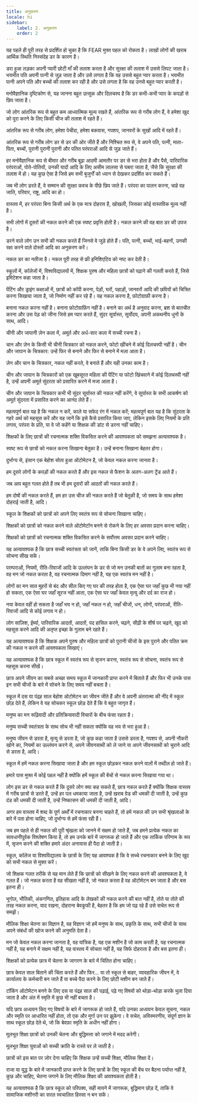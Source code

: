 ```yaml
---
title: अनुकरण
locale: hi
sidebar:
    label: 2. अनुकरण
    order: 2
---
```

यह पहले ही पूरी तरह से प्रदर्शित हो चुका है कि FEAR मुफ्त पहल को रोकता है। लाखों लोगों की खराब आर्थिक स्थिति निस्संदेह डर के कारण है।

डरा हुआ लड़का अपनी प्यारी छोटी माँ की तलाश करता है और सुरक्षा की तलाश में उससे लिपट जाता है। भयभीत पति अपनी पत्नी से जुड़ जाता है और उसे लगता है कि वह उससे बहुत प्यार करता है। भयभीत पत्नी अपने पति और बच्चों की तलाश कर रही है और उसे लगता है कि वह उनसे बहुत प्यार करती है।

मनोवैज्ञानिक दृष्टिकोण से, यह जानना बहुत उत्सुक और दिलचस्प है कि डर कभी-कभी प्यार के कपड़ों से छिप जाता है।

जो लोग आंतरिक रूप से बहुत कम आध्यात्मिक मूल्य रखते हैं, आंतरिक रूप से गरीब लोग हैं, वे हमेशा खुद को पूरा करने के लिए किसी चीज की तलाश में रहते हैं।

आंतरिक रूप से गरीब लोग, हमेशा पेचीदा, हमेशा बकवास, गपशप, जानवरों के सुखों आदि में रहते हैं।

आंतरिक रूप से गरीब लोग डर से डर की ओर जीते हैं और निश्चित रूप से, वे अपने पति, पत्नी, माता-पिता, बच्चों, पुरानी पुरानी पुरानी और पतित परंपराओं आदि से जुड़ जाते हैं।

हर मनोवैज्ञानिक रूप से बीमार और गरीब बूढ़ा आदमी आमतौर पर डर से भरा होता है और पैसे, पारिवारिक परंपराओं, पोते-पोतियों, उनकी यादों आदि के लिए असीम लालसा से घबरा जाता है, जैसे कि सुरक्षा की तलाश में हो। यह कुछ ऐसा है जिसे हम सभी बुजुर्गों को ध्यान से देखकर प्रदर्शित कर सकते हैं।

जब भी लोग डरते हैं, वे सम्मान की सुरक्षा कवच के पीछे छिप जाते हैं। परंपरा का पालन करना, चाहे वह जाति, परिवार, राष्ट्र, आदि का हो।

वास्तव में, हर परंपरा बिना किसी अर्थ के एक मात्र दोहराव है, खोखली, जिसका कोई वास्तविक मूल्य नहीं है।

सभी लोगों में दूसरों की नकल करने की एक स्पष्ट प्रवृत्ति होती है। नकल करने की वह बात डर की उपज है।

डरने वाले लोग उन सभी की नकल करते हैं जिनसे वे जुड़े होते हैं। पति, पत्नी, बच्चों, भाई-बहनों, उनकी रक्षा करने वाले दोस्तों आदि का अनुकरण करें।

नकल डर का नतीजा है। नकल पूरी तरह से फ्री इनिशिएटिव को नष्ट कर देती है।

स्कूलों में, कॉलेजों में, विश्वविद्यालयों में, शिक्षक पुरुष और महिला छात्रों को पढ़ाने की गलती करते हैं, जिसे इमिटेशन कहा जाता है।

पेंटिंग और ड्राइंग कक्षाओं में, छात्रों को कॉपी करना, पेड़ों, घरों, पहाड़ों, जानवरों आदि की छवियों को चित्रित करना सिखाया जाता है, जो निर्माण नहीं कर रहे हैं। यह नकल करना है, फ़ोटोग्राफ़ी करना है।

बनाना नकल करना नहीं है। बनाना फ़ोटोग्राफ़िंग नहीं है। बनाने का अर्थ है अनुवाद करना, ब्रश से बातचीत करना और उस पेड़ को जीना जिसे हम प्यार करते हैं, सुंदर सूर्यास्त, सूर्योदय, अपनी अकथनीय धुनों के साथ, आदि।

चीनी और जापानी ज़ेन कला में, अमूर्त और अर्ध-सार कला में सच्ची रचना है।

चान और ज़ेन के किसी भी चीनी चित्रकार को नकल करने, फोटो खींचने में कोई दिलचस्पी नहीं है। चीन और जापान के चित्रकार: उन्हें फिर से बनाने और फिर से बनाने में मज़ा आता है।

ज़ेन और चान के चित्रकार, नकल नहीं करते, वे बनाते हैं और यही उनका काम है।

चीन और जापान के चित्रकारों को एक खूबसूरत महिला की पेंटिंग या फोटो खिंचवाने में कोई दिलचस्पी नहीं है, उन्हें अपनी अमूर्त सुंदरता को प्रसारित करने में मजा आता है।

चीन और जापान के चित्रकार कभी भी सुंदर सूर्यास्त की नकल नहीं करेंगे, वे सूर्यास्त के सभी आकर्षण को अमूर्त सुंदरता में प्रसारित करने का आनंद लेते हैं।

महत्वपूर्ण बात यह है कि नकल न करें, काले या सफेद रंग में नकल करें; महत्वपूर्ण बात यह है कि सुंदरता के गहरे अर्थ को महसूस करें और यह जानें कि इसे कैसे प्रसारित किया जाए, लेकिन इसके लिए नियमों के प्रति लगाव, परंपरा के प्रति, या वे जो कहेंगे या शिक्षक की डांट से डरना नहीं चाहिए।

शिक्षकों के लिए छात्रों की रचनात्मक शक्ति विकसित करने की आवश्यकता को समझना अत्यावश्यक है।

स्पष्ट रूप से छात्रों को नकल करना सिखाना बेतुका है। उन्हें बनाना सिखाना बेहतर होगा।

दुर्भाग्य से, इंसान एक बेहोश सोता हुआ ऑटोमेटन है, जो केवल नकल करना जानता है।

हम दूसरे लोगों के कपड़ों की नकल करते हैं और इस नकल से फैशन के अलग-अलग ट्रेंड आते हैं।

जब आप बहुत गलत होते हैं तब भी हम दूसरों की आदतों की नकल करते हैं।

हम दोषों की नकल करते हैं, हम हर उस चीज की नकल करते हैं जो बेतुकी है, जो समय के साथ हमेशा दोहराई जाती है, आदि।

स्कूल के शिक्षकों को छात्रों को अपने लिए स्वतंत्र रूप से सोचना सिखाना चाहिए।

शिक्षकों को छात्रों को नकल करने वाले ऑटोमेटॉन बनने से रोकने के लिए हर अवसर प्रदान करना चाहिए।

शिक्षकों को छात्रों को रचनात्मक शक्ति विकसित करने के सर्वोत्तम अवसर प्रदान करने चाहिए।

यह अत्यावश्यक है कि छात्र सच्ची स्वतंत्रता को जानें, ताकि बिना किसी डर के वे अपने लिए, स्वतंत्र रूप से सोचना सीख सकें।

परम्पराओं, नियमों, रीति-रिवाजों आदि के उल्लंघन के डर से जो मन उनकी बातों का गुलाम बना रहता है, वह मन जो नकल करता है, वह रचनात्मक दिमाग नहीं है, यह एक स्वतंत्र मन नहीं है।

लोगों का मन सात मुहरों से बंद और सील किए गए घर की तरह होता है, एक ऐसा घर जहाँ कुछ भी नया नहीं हो सकता, एक ऐसा घर जहाँ सूरज नहीं आता, एक ऐसा घर जहाँ केवल मृत्यु और दर्द का राज हो।

नया केवल वहीं हो सकता है जहाँ भय न हो, जहाँ नकल न हो, जहाँ चीजों, धन, लोगों, परंपराओं, रीति-रिवाजों आदि से कोई लगाव न हो।

लोग साज़िश, ईर्ष्या, पारिवारिक आदतों, आदतों, पद हासिल करने, चढ़ने, सीढ़ी के शीर्ष पर चढ़ने, खुद को महसूस करने आदि की अतृप्त इच्छा के गुलाम बने रहते हैं।

यह अत्यावश्यक है कि शिक्षक अपने पुरुष और महिला छात्रों को पुरानी चीजों के इस पुराने और पतित क्रम की नकल न करने की आवश्यकता सिखाएं।

यह अत्यावश्यक है कि छात्र स्कूल में स्वतंत्र रूप से सृजन करना, स्वतंत्र रूप से सोचना, स्वतंत्र रूप से महसूस करना सीखें।

छात्र अपने जीवन का सबसे अच्छा समय स्कूल में जानकारी प्राप्त करने में बिताते हैं और फिर भी उनके पास इन सभी चीजों के बारे में सोचने के लिए समय नहीं बचता है।

स्कूल में दस या पंद्रह साल बेहोश ऑटोमेटन का जीवन जीते हैं और वे अपनी अंतरात्मा की नींद में स्कूल छोड़ देते हैं, लेकिन वे यह सोचकर स्कूल छोड़ देते हैं कि वे बहुत जागृत हैं।

मनुष्य का मन रूढ़िवादी और प्रतिक्रियावादी विचारों के बीच फंसा रहता है।

मनुष्य सच्ची स्वतंत्रता के साथ सोच भी नहीं सकता क्योंकि वह भय से भरा हुआ है।

मनुष्य जीवन से डरता है, मृत्यु से डरता है, जो कुछ कहा जाता है उससे डरता है, गपशप से, अपनी नौकरी खोने का, नियमों का उल्लंघन करने से, अपने जीवनसाथी को ले जाने या अपने जीवनसाथी को चुराने आदि से डरता है, आदि।

स्कूल में हमें नकल करना सिखाया जाता है और हम स्कूल छोड़कर नकल करने वालों में तब्दील हो जाते हैं।

हमारे पास मुफ्त में कोई पहल नहीं है क्योंकि हमें स्कूल की बेंचों से नकल करना सिखाया गया था।

लोग इस डर से नकल करते हैं कि दूसरे लोग क्या कह सकते हैं, छात्र नकल करते हैं क्योंकि शिक्षक वास्तव में गरीब छात्रों से डरते हैं, उन्हें हर पल धमकाया जाता है, उन्हें खराब ग्रेड की धमकी दी जाती है, उन्हें कुछ दंड की धमकी दी जाती है, उन्हें निष्कासन की धमकी दी जाती है, आदि।

अगर हम वास्तव में शब्द के पूर्ण अर्थों में रचनाकार बनना चाहते हैं, तो हमें नकल की उन सभी श्रृंखलाओं के बारे में पता होना चाहिए, जो दुर्भाग्य से हमें फंसा रही हैं।

जब हम पहले से ही नकल की पूरी श्रृंखला को जानने में सक्षम हो जाते हैं, जब हमने प्रत्येक नकल का सावधानीपूर्वक विश्लेषण किया है, तो हम उनके बारे में जागरूक हो जाते हैं और एक तार्किक परिणाम के रूप में, सृजन करने की शक्ति हमारे अंदर अनायास ही पैदा हो जाती है।

स्कूल, कॉलेज या विश्वविद्यालय के छात्रों के लिए यह आवश्यक है कि वे सच्चे रचनाकार बनने के लिए खुद को सभी नकल से मुक्त करें।

जो शिक्षक गलत तरीके से यह मान लेते हैं कि छात्रों को सीखने के लिए नकल करने की आवश्यकता है, वे गलत हैं। जो नकल करता है वह सीखता नहीं है, जो नकल करता है वह ऑटोमेटन बन जाता है और बस इतना ही।

भूगोल, भौतिकी, अंकगणित, इतिहास आदि के लेखकों की नकल करने की बात नहीं है, तोते या तोते की तरह नकल करना, याद रखना, दोहराना बेवकूफी है, बेहतर है कि हम जो पढ़ रहे हैं उसे सचेत रूप से समझें।

मौलिक शिक्षा चेतना का विज्ञान है, वह विज्ञान जो हमें मनुष्य के साथ, प्रकृति के साथ, सभी चीजों के साथ अपने संबंधों की खोज करने की अनुमति देता है।

मन जो केवल नकल करना जानता है, वह यांत्रिक है, यह एक मशीन है जो काम करती है, यह रचनात्मक नहीं है, यह बनाने में सक्षम नहीं है, यह वास्तव में सोचता नहीं है, यह सिर्फ दोहराता है और बस इतना ही।

शिक्षकों को प्रत्येक छात्र में चेतना के जागरण के बारे में चिंतित होना चाहिए।

छात्र केवल साल बिताने की चिंता करते हैं और फिर... या तो स्कूल से बाहर, व्यावहारिक जीवन में, वे कार्यालय के कर्मचारी बन जाते हैं या बच्चे पैदा करने के लिए छोटी मशीन बन जाते हैं।

टॉकिंग ऑटोमेटन बनने के लिए दस या पंद्रह साल की पढ़ाई, पढ़े गए विषयों को थोड़ा-थोड़ा करके भुला दिया जाता है और अंत में स्मृति में कुछ भी नहीं बचता है।

यदि छात्र अध्ययन किए गए विषयों के बारे में जागरूक हो जाते हैं, यदि उनका अध्ययन केवल सूचना, नकल और स्मृति पर आधारित नहीं होता, तो एक और मुर्गा उन पर झुकेगा। वे सचेत, अविस्मरणीय, संपूर्ण ज्ञान के साथ स्कूल छोड़ देते थे, जो कि बेवफ़ा स्मृति के अधीन नहीं होगा।

मूलभूत शिक्षा छात्रों को उनकी चेतना और बुद्धिमत्ता को जगाने में मदद करेगी।

मूलभूत शिक्षा युवाओं को सच्ची क्रांति के रास्ते पर ले जाती है।

छात्रों को इस बात पर ज़ोर देना चाहिए कि शिक्षक उन्हें सच्ची शिक्षा, मौलिक शिक्षा दें।

राजा या युद्ध के बारे में जानकारी प्राप्त करने के लिए छात्रों के लिए स्कूल की बेंच पर बैठना पर्याप्त नहीं है, कुछ और चाहिए, चेतना जगाने के लिए मौलिक शिक्षा की आवश्यकता होती है।

यह अत्यावश्यक है कि छात्र स्कूल को परिपक्व, सही मायने में जागरूक, बुद्धिमान छोड़ दें, ताकि वे सामाजिक मशीनरी का सरल स्वचालित हिस्सा न बन सकें।
